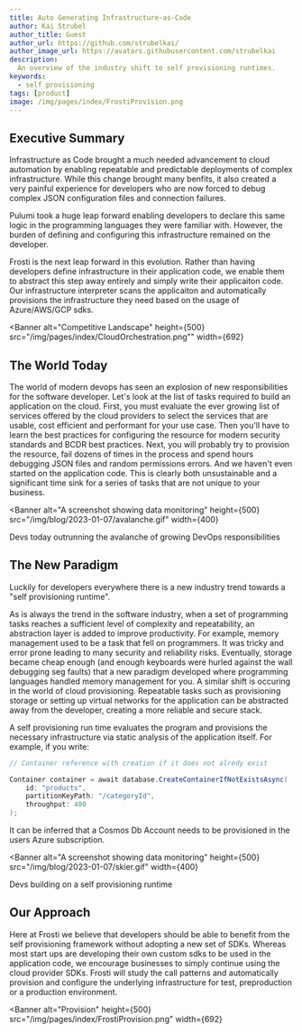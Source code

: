 ```yaml
---
title: Auto Generating Infrastructure-as-Code
author: Kai Strubel
author_title: Guest
author_url: https://github.com/strubelkai/
author_image_url: https://avatars.githubusercontent.com/strubelkai
description:
  An overview of the industry shift to self provisioning runtimes.
keywords:
  - self provisioning
tags: [product]
image: /img/pages/index/FrostiProvision.png
---
```



## Executive Summary

Infrastructure as Code brought a much needed advancement to cloud automation by enabling 
repeatable and predictable deployments of complex infrastructure. While this change brought many 
benfits, it also created a very painful experience for developers who are now forced to debug complex 
JSON configuration files and connection failures. 

Pulumi took a huge leap forward enabling developers to declare this same logic
in the programming languages they were familiar with. However, the burden of defining and configuring
this infrastructure remained on the developer.

Frosti is the next leap forward in this evolution. Rather than having
developers define infrastructure in their application code, we enable them to abstract this step away entirely and
simply write their applicaiton code. Our infrastructure interpreter scans the applicaiton and automatically provisions 
the infrastructure they need based on the usage of Azure/AWS/GCP sdks.

<!--truncate-->
<Banner
  alt="Competitive Landscape"
  height={500}
  src="/img/pages/index/CloudOrchestration.png""
  width={692}
>


</Banner>

## The World Today

The world of modern devops has seen an explosion of new responsibilities for the software developer.
Let's look at the list of tasks required to build an application on the cloud.
First, you must evaluate the ever growing list of services offered by the cloud providers 
to select the services that are usable, cost efficient and performant for your use case. 
Then you'll have to learn the best practices for configuring the resource for modern security standards and BCDR best practices.
Next, you will probably try to provision the resource, fail dozens of times in the process and spend hours debugging JSON
files and random permissions errors. And we haven't even started on the application code. This is clearly 
both unsustainable and a significant time sink for a series of tasks that are not unique to your business.

<Banner
  alt="A screenshot showing data monitoring"
  height={500}
  src="/img/blog/2023-01-07/avalanche.gif"
  width={400}
>
  Devs today outrunning the avalanche of growing DevOps responsibilities
</Banner>


## The New Paradigm

Luckily for developers everywhere there is a new industry trend towards a "self provisioning
runtime". 

As is always the trend in the software industry, when a set of programming tasks reaches a sufficient level of
complexity and repeatability, an abstraction layer is added to improve productivity.
For example, memory management used to be a task that fell on programmers. It was tricky and error prone leading 
to many security and reliability risks. Eventually, storage became cheap enough (and enough keyboards were hurled against the wall
debugging seg faults) that a new paradigm developed where programming languages handled memory management for you. 
A similar shift is occuring in the world of cloud provisioning. 
Repeatable tasks such as provisioning storage or setting up virtual networks for the application can 
be abstracted away from the developer, creating a more reliable and secure stack.

A self provisioning run time evaluates the program and provisions the necessary infrastructure via static 
analysis of the application itself. For example, if you write:

```csharp title="C#"
// Container reference with creation if it does not alredy exist

Container container = await database.CreateContainerIfNotExistsAsync(
    id: "products",
    partitionKeyPath: "/categoryId",
    throughput: 400
);
```

It can be inferred that a Cosmos Db Account needs to be provisioned in the users Azure subscription. 

<Banner
  alt="A screenshot showing data monitoring"
  height={500}
  src="/img/blog/2023-01-07/skier.gif"
  width={400}
>
  Devs building on a self provisioning runtime 
</Banner>

## Our Approach

Here at Frosti we believe that developers should be able to benefit from the self provisioning 
framework without adopting a new set of SDKs. Whereas most start ups are developing their own custom 
sdks to be used in the application code, we encourage businesses to simply continue using the cloud
provider SDKs. Frosti will study the call patterns and automatically 
provision and configure the underlying infrastructure for test, preproduction or a production environment.

<!--truncate-->
<Banner
  alt="Provision"
  height={500}
  src="/img/pages/index/FrostiProvision.png"
  width={692}
>

</Banner>